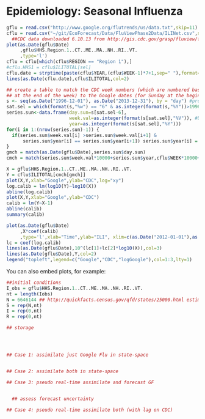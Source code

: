 Epidemiology: Seasonal Influenza
========================================================


```r
gflu = read.csv("http://www.google.org/flutrends/us/data.txt",skip=11)
cflu = read.csv("~/git/EcoForecast/Data/FluViewPhase2Data/ILINet.csv",skip=1)
  ##CDC data downloaded 6.10.13 from http://gis.cdc.gov/grasp/fluview/fluportaldashboard.html
plot(as.Date(gflu$Date)
     ,gflu$HHS.Region.1..CT..ME..MA..NH..RI..VT.
     ,type='l')
cflu = cflu[which(cflu$REGION == "Region 1"),]
#cflu.HHS1 = cflu$ILITOTAL[sel]
cflu.date = strptime(paste(cflu$YEAR,(cflu$WEEK-1)*7+1,sep=" "),format="%Y %j")
lines(as.Date(cflu.date),cflu$ILITOTAL,col=2)

## create a table to match the CDC week numbers (which are numbered based on the Saturday
## at the end of the week) to the Google dates (for Sunday at the beginning of the week)
s <- seq(as.Date("1996-12-01"), as.Date("2013-12-31"), by = "day") #produce all days
sat.sel = which(format(s,"%w") == "6" & as.integer(format(s,"%Y"))>1996)
series.sun<-data.frame(day.sun=s[sat.sel-6],
                       week.val=as.integer(format(s[sat.sel],"%V")), #U
                       year=as.integer(format(s[sat.sel],"%Y"))) 
for(i in 1:(nrow(series.sun)-1)) {
  if(series.sun$week.val[i] >series.sun$week.val[i+1] &
      series.sun$year[i] == series.sun$year[i+1]) series.sun$year[i] = series.sun$year[i]-1
}
gmch = match(as.Date(gflu$Date),series.sun$day.sun)
cmch = match(series.sun$week.val*10000+series.sun$year,cflu$WEEK*10000+cflu$YEAR)

X = gflu$HHS.Region.1..CT..ME..MA..NH..RI..VT.
Y = cflu$ILITOTAL[cmch[gmch]]
plot(X,Y,xlab="Google",ylab="CDC",log="xy")
log.calib = lm(log10(Y)~log10(X))
abline(log.calib)
plot(X,Y,xlab="Google",ylab="CDC")
calib = lm(Y~X-1)
abline(calib)
summary(calib)

plot(as.Date(gflu$Date)
     ,X*coef(calib)
     ,type='l',xlab="Time",ylab="ILI", xlim=c(as.Date("2012-01-01"),as.Date("2013-12-31")))
lc = coef(log.calib)
lines(as.Date(gflu$Date),10^(lc[1]+lc[2]*log10(X)),col=3)
lines(as.Date(gflu$Date),Y,col=2)
legend("topleft",legend=c("Google","CDC","logGoogle"),col=1:3,lty=1)

```

You can also embed plots, for example:

```r

##initial conditions
I_obs = gflu$HHS.Region.1..CT..ME..MA..NH..RI..VT.
nt = length(Iobs)
N = 6646144 ## http://quickfacts.census.gov/qfd/states/25000.html estimate for 7.1.12
S = rep(N,nt)
I = rep(0,nt)
R = rep(0,nt)

## storage




## Case 1: assimilate just Google Flu in state-space


## Case 2: assimilate both in state-space

## Case 3: pseudo real-time assimilate and forecast GF


  ## assess forecast uncertainty

## Case 4: pseudo real-time assimilate both (with lag on CDC)


```

